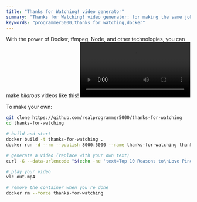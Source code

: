 ```yaml
---  
title: "Thanks for Watching! video generator"
summary: "Thanks for Watching! video generator: for making the same joke unlimited times!"
keywords: "programmer5000,thanks for watching,docker"
---
```


With the power of Docker, ffmpeg, Node, and other technologies, you can make *hilarous* videos like this!
<video controls src="/assets/thanks-for-watching.mp4"></video>

To make your own:
```bash
git clone https://github.com/realprogrammer5000/thanks-for-watching
cd thanks-for-watching

# build and start
docker build -t thanks-for-watching .
docker run -d --rm --publish 8000:5000 --name thanks-for-watching thanks-for-watching:latest

# generate a video (replace with your own text)
curl -G --data-urlencode "$(echo -ne 'text=Top 10 Reasons to\nLove Pineapple on Pizza')" http://localhost:8000/video --output out.mp4

# play your video
vlc out.mp4

# remove the container when you're done
docker rm --force thanks-for-watching
```
